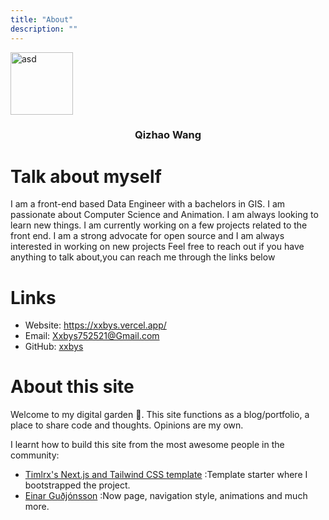 ---
title: "About"
description: ""
---

<img
  src="static/images/about/avatar.jpg"
  alt="asd"
  width="100"
  height="100"
  display="flex"
/>

### <center>Qizhao Wang</center>

# Talk about myself

I am a front-end based Data Engineer with a bachelors in GIS. I am passionate about Computer Science and Animation.
I am always looking to learn new things. I am currently working on a few projects related to the front end.
I am a strong advocate for open source and I am always interested in working on new projects
Feel free to reach out if you have anything to talk about,you can reach me through the links below

# Links

- Website: https://xxbys.vercel.app/
- Email: Xxbys752521@Gmail.com
- GitHub: [xxbys](https://github.com/Xxbys752521)

# About this site

Welcome to my digital garden 🌱. This site functions as a blog/portfolio, a place to share code and thoughts. Opinions are my own.

I learnt how to build this site from the most awesome people in the community:

- [Timlrx's Next.js and Tailwind CSS template](https://github.com/timlrx/tailwind-nextjs-starter-blog) :Template starter where I bootstrapped the project.
- [Einar Guðjónsson](https://www.einargudni.com/) :Now page, navigation style, animations and much more.
